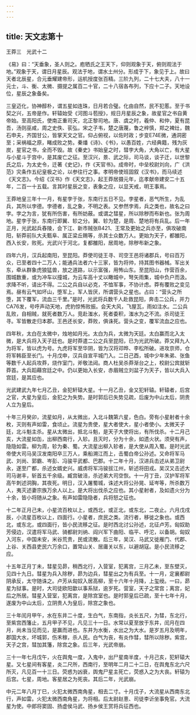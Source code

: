 ```yaml
---
---
---
```

title: 天文志第十
---

王莽三　光武十二

《易》曰：“天垂象，圣人则之。庖牺氏之王天下，仰则观象于天，俯则观法于地。”观象于天，谓日月星辰。观法于地，谓水土州分。形成于下，象见于上。故曰天者北辰星，合元垂耀建帝形，运机授度张百精。三阶九列，二十七大夫，八十一元士，斗、衡、太微、摄提之属百二十官，二十八宿各布列，下应十二子。天地设位，星辰之象备矣。

三皇迈化，协神醇朴，谓五星如连珠，日月若合璧。化由自然，民不犯慝。至于书契之兴，五帝是作。轩辕始受《河图斗苞授》，规日月星辰之象，故星官之书自黄帝始。至高阳氏，使南正重司天，北正黎司地。唐、虞之时，羲仲、和仲，夏有昆吾，汤则巫咸，周之史佚、苌弘，宋之子韦，楚之唐蔑，鲁之梓慎，郑之裨灶，魏石申夫，齐国甘公，皆掌天文之官。仰占俯视，以佐时政；步变E74E微，通洞密至；采祸福之原，睹成败之势。秦燔《诗》、《书》，以愚百姓，六经典籍，残为灰炭，星官之书，全而不毁。故《秦史》书始皇之时，彗孛大角，大角以亡，有大星与小星斗于宫中，是其废亡之征。至汉兴，景、武之际，司马谈，谈子迁，以世黎氏之后，为太史令，迁著《史记》，作《天官书》。成帝时，中垒校尉刘向，广《洪范》灾条作五纪皇极之论，以参往行之事。孝明帝使班固叙《汉书》，而马续述《天文志》。今绍《汉书》作《天文志》，起王莽居摄元年，迄孝献帝建安二十五年，二百一十五载。言其时星辰之变，表象之应，以显天戒，明王事焉。

王莽地皇三年十一月，有星孛于张，东南行五日不见。孛星者，恶气所生，为乱兵，其所以孛德。孛德者，乱之象，不明之表。又参然孛焉，兵之类也，故名之曰孛。孛之为言，犹有所伤害，有所妨蔽。或谓之彗星，所以除秽而布新也。张为周地。星孛于张，东南行即翼、轸之分。翼、轸为楚，是周、楚地将有兵乱。后一年正月，光武起兵舂陵，会下江、新市贼张B421、王常及更始之兵亦至，俱攻破南阳，斩莽前队大夫甄阜、属正梁丘赐等，杀其士众数万人。更始为天子，都雒阳，西入长安，败死。光武兴于河北，复都雒阳，居周地，除秽布新之象。

四年六月，汉兵起南阳，至昆阳。莽使司徒王寻、司空王邑将诸郡兵，号曰百万众，已至者四十二万人；能通兵法者六十三家，皆为将帅，持其图书器械。军出关东，牵从群象虎狼猛兽，放之道路，以示富强，用怖山东。至昆阳山，作营百余，围城数重，或为冲车以撞城，为云车高十丈以瞰城中，弩矢雨集，城中负户而汲。求降不听，请出不得。二公之兵自以必克，不恤军事，不协计虑。莽有覆败之变见焉。昼有云气如坏山，堕军上，军人皆厌，所谓营头之星也。占曰：“营头之所堕，其下覆军，流血三千里。”是时，光武将兵数千人赴救昆阳，奔击二公兵，并力CA76发，号呼声动天地，虎豹惊怖败振。会天大风，飞屋瓦，雨如注水。二公兵乱败，自相贼，就死者数万人。竞赴滍水，死者委积，滍水为之不流。杀司徒王寻。军皆散走归本郡。王邑还长安，莽败，俱诛死。营头之变，覆军流血之应也。

四年秋，太白在太微中，烛地如月光。太白为兵，太微为天廷。太白赢而北入太微，是大兵将入天子廷也。是时莽遣二公之兵至昆阳，已为光武所破。莽又拜九人为将军，皆以虎为号。九虎将军至华阴，皆为汉将邓晔、李松所破。进攻京师，仓将军韩臣至长门。十月戊申，汉兵自宣平城门入。二日己酉，城中少年朱弟、张鱼等数千人起兵攻莽，烧作室门，斧敬法闼。商人杜吴杀莽渐台之上，校尉公宾就斩莽首。大兵蹈藉宫廷之中。仍以更始入长安，赤眉贼立刘盆子为天子，皆以大兵入宫廷，是其应也。

光武建武九年七月乙丑，金犯轩辕大星。十一月乙丑，金又犯轩辕。轩辕者，后宫之官，大星为皇后，金犯之为失势。是时郭后已失势见疏，后废为中山太后，阴贵人立为皇后。

十年三月癸卯，流星如月，从太微出，入北斗魏第六星，色白。旁有小星射者十余枚，灭则有声如雷，食顷止。流星为贵使，星大者使大，星小者使小。太微天子廷，北斗魁主杀。星从太微出，抵北斗魁，是天子大使将出，有所伐杀。十二月己亥，大流星如缶，出柳西南行，入轸。且灭时，分为十余，如遗火状。须臾有声，隐隐如雷。柳为周，轸为秦、蜀。大流星出柳入轸者，是大使从周入蜀。是时光武帝使大司马吴汉发南阳卒三万人，乘船溯江而上，击蜀白帝公孙述。又命将军马武、刘尚、郭霸、岑彭、冯骏平武都、巴郡。十二年十月，汉进兵击述从弟卫尉永，遂至广都，杀述女婿史兴。威虏将军冯骏拔江州，斩述将田戎。吴汉又击述大司马谢丰，斩首五千余级。臧宫破涪，杀述弟大司空恢。十一月丁丑，汉护军将军高午刺述洞胸，其夜死。明日，汉入屠蜀城，诛述大将公孙晃、延岑等，所杀数万人，夷灭述妻宗族万余人以上。是大将出伐杀之应也。其小星射者，及如遗火分为十余，皆小将随从之象。有声如雷隐隐者，兵将怒之征也。

十二年正月己未，小星流百枚以上，或西北，或正北，或东北，二夜止。六月戊戌辰，小流星百枚以上，四面行。小星者，庶民之类。流行者，移徙之象也。或西北，或东北，或四面行，皆小民流移之征。是时西北讨公孙述，北征卢芳。匈奴助芳侵边，汉遣将军马武、骑都尉刘纳、阎兴军下曲阳、临平、呼沱，以备胡。匈奴入河东，中国未安，米谷荒贵，民或流散。后三年，吴汉、马武又徙雁门、代郡、上谷、关西县吏民六万余口，置常山关、居庸关以东，以避胡寇。是小民流移之应。

十五年正月丁未，彗星见昴，稍西北行，入营室，犯离宫，三月乙未，至东壁灭，见四十九日。彗星为兵入除秽，昴为边兵，彗星出之为有兵至。十一月，定襄都尉阴承反，太守随诛之。卢芳从匈奴入居高柳，至十六年十月降，上玺绶。一曰，昴星为狱事。是时，大司徒欧阳歙以事系狱，逾岁死。营室，天子之常宫；离宫，妃后之所居。彗星入营室，犯离宫，是除宫室也。是时郭皇后已疏，至十七年十月，遂废为中山太后，立阴贵人为皇后，除宫之象也。

三十年闰月甲午，水在东井二十度，生白气，东南指，炎长五尺，为彗，东北行，至紫宫西籓止，五月甲子不见，凡见三十一日。水常以夏至放于东井，闰月在四月，尚未当见而见，是赢而进也。东井为水衡，水出之为大水。是岁五月及明年，郡国大水，坏城郭，伤禾稼，杀人民。白气为丧，有炎作彗，彗所以除秽。紫宫，天子之宫，彗加其籓，除宫之象。后三年，光武帝崩。

三十一年七月戊午，火在舆鬼一度，入鬼中，出尸星南半度，十月己亥，犯轩辕大星。又七星间有客星，炎二尺所，西南行，至明年二月二十二日，在舆鬼东北六尺所灭，凡见百一十三日。荧惑为凶衰，舆鬼尸星主死亡，荧惑入之为大丧。轩辕为后宫。七星，周地。客星居之为死丧。其后二年，光武崩。

中元二年八月丁巳，火犯太微西南角星，相去二寸。十月戊子，大流星从西南东北行，声如雷。火犯太微西南角星，为将相。后太尉赵憙、司徒李䜣坐事免官。大流星为使。中郎将窦固、扬虚侯马武、扬乡侯王赏将兵征西也。

